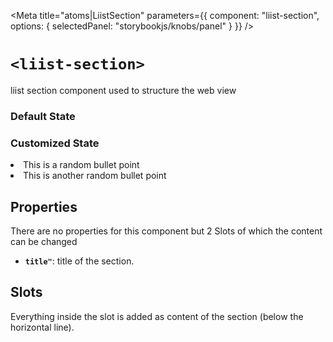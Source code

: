 
<Meta
  title="atoms|LiistSection"
  parameters={{
    component: "liist-section",
    options: { selectedPanel: "storybookjs/knobs/panel" }
  }}
/>

# `<liist-section>`

liist section component used to structure the web view

### Default State
<Preview>
  <liist-section></liist-section>
</Preview>

### Customized State
<Preview>
  <liist-section title="50+ Spots in this Hitlist">
    <li>This is a random bullet point</li>
    <li>This is another random bullet point</li>
  </liist-section>
</Preview>


## Properties
There are no properties for this component but 2 Slots of which the content can be changed
- **`title"`**: title of the section.

## Slots
Everything inside the slot is added as content of the section (below the horizontal line).
